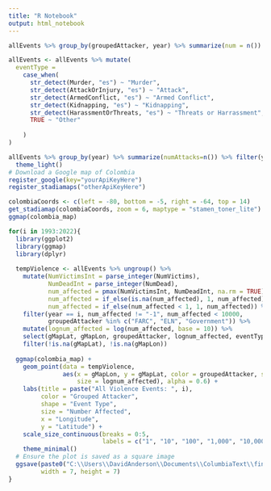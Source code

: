 ```yaml
---
title: "R Notebook"
output: html_notebook
---
```



```r
allEvents %>% group_by(groupedAttacker, year) %>% summarize(num = n()) %>% arrange(-num) %>% filter(groupedAttacker %in% c("FARC", "ELN", "AUC", "Government", "Other Paramilitary"))

allEvents <- allEvents %>% mutate(
  eventType = 
    case_when( 
      str_detect(Murder, "es") ~ "Murder",  
      str_detect(AttackOrInjury, "es") ~ "Attack",
      str_detect(ArmedConflict, "es") ~ "Armed Conflict",
      str_detect(Kidnapping, "es") ~ "Kidnapping",  
      str_detect(HarassmentOrThreats, "es") ~ "Threats or Harrassment",
      TRUE ~ "Other"
      
    )
)

allEvents %>% group_by(year) %>% summarize(numAttacks=n()) %>% filter(year >= 1993) %>%   ggplot(aes(x=year, y=numAttacks)) + geom_line() + geom_point() +
  theme_light()
# Download a Google map of Colombia
register_google(key="yourApiKeyHere")
register_stadiamaps("otherApiKeyHere")

colombiaCoords <- c(left = -80, bottom = -5, right = -64, top = 14)
get_stadiamap(colombiaCoords, zoom = 6, maptype = "stamen_toner_lite") -> colombia_map
ggmap(colombia_map)

for(i in 1993:2022){
  library(ggplot2)
  library(ggmap)
  library(dplyr)
  
  tempViolence <- allEvents %>% ungroup() %>% 
    mutate(NumVictimsInt = parse_integer(NumVictims),
           NumDeadInt = parse_integer(NumDead),
           num_affected = pmax(NumVictimsInt, NumDeadInt, na.rm = TRUE),
           num_affected = if_else(is.na(num_affected), 1, num_affected),
           num_affected = if_else(num_affected < 1, 1, num_affected)) %>% 
    filter(year == i, num_affected != "-1", num_affected < 10000,
           groupedAttacker %in% c("FARC", "ELN", "Government")) %>% 
    mutate(lognum_affected = log(num_affected, base = 10)) %>% 
    select(gMapLat, gMapLon, groupedAttacker, lognum_affected, eventType) %>% 
    filter(!is.na(gMapLat), !is.na(gMapLon))
  
  ggmap(colombia_map) +
    geom_point(data = tempViolence,
               aes(x = gMapLon, y = gMapLat, color = groupedAttacker, shape = eventType,  
                   size = lognum_affected), alpha = 0.6) +
    labs(title = paste("All Violence Events: ", i),
         color = "Grouped Attacker",
         shape = "Event Type",
         size = "Number Affected",
         x = "Longitude", 
         y = "Latitude") + 
    scale_size_continuous(breaks = 0:5,
                          labels = c("1", "10", "100", "1,000", "10,000", "100,000")) + 
    theme_minimal()
  # Ensure the plot is saved as a square image
  ggsave(paste0("C:\\Users\\DavidAnderson\\Documents\\ColumbiaText\\finalFigs\\EventMap_", i, ".jpg"), 
         width = 7, height = 7)
}

```

